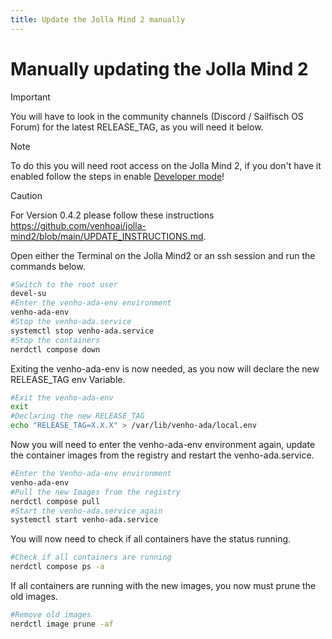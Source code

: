 ```yaml
---
title: Update the Jolla Mind 2 manually
---
```

# Manually updating the Jolla Mind 2
>[!IMPORTANT]
>
> You will have to look in the community channels (Discord / Sailfisch OS Forum) for the latest RELEASE_TAG, as you will need it below.

>[!NOTE]
>
>To do this you will need root access on the Jolla Mind 2, if you don't have it enabled follow the steps in enable [Developer mode](/developer/enableDevMode)!

>[!CAUTION]
>
>For Version 0.4.2 please follow these instructions https://github.com/venhoai/jolla-mind2/blob/main/UPDATE_INSTRUCTIONS.md.

Open either the Terminal on the Jolla Mind2 or an ssh session and run the commands below.
```bash copy
#Switch to the root user
devel-su
#Enter the venho-ada-env environment
venho-ada-env
#Stop the venho-ada.service
systemctl stop venho-ada.service
#Stop the containers
nerdctl compose down
```
Exiting the venho-ada-env is now needed, as you now will declare the new RELEASE_TAG env Variable.
```bash copy
#Exit the venho-ada-env
exit
#Declaring the new RELEASE_TAG
echo "RELEASE_TAG=X.X.X" > /var/lib/venho-ada/local.env
```
Now you will need to enter the venho-ada-env environment again, update the container images from the registry and restart the venho-ada.service.
```bash copy
#Enter the Venho-ada-env environment
venho-ada-env
#Pull the new Images from the registry
nerdctl compose pull
#Start the venho-ada.service again
systemctl start venho-ada.service
```
You will now need to check if all containers have the status running.
```bash copy
#Check if all containers are running
nerdctl compose ps -a
```
If all containers are running with the new images, you now must prune the old images.
```bash copy
#Remove old images
nerdctl image prune -af
```